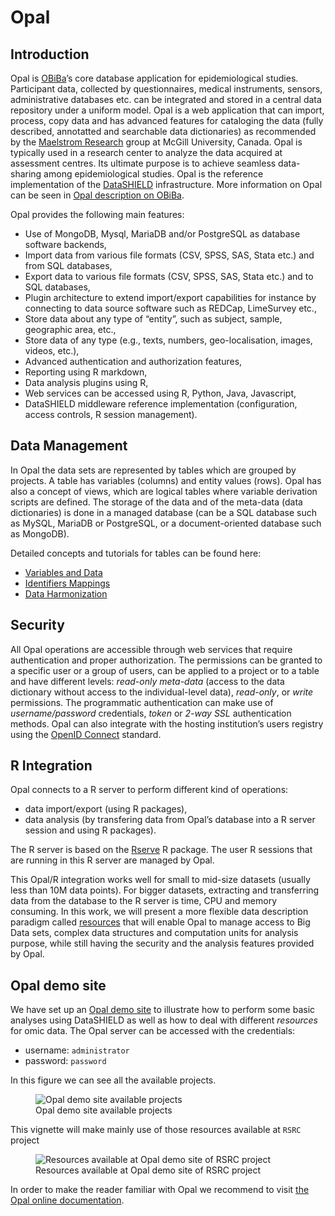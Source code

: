 # Opal {#opal}

## Introduction

Opal is [OBiBa](https://www.obiba.org/)’s core database application for epidemiological studies. Participant data, collected by questionnaires, medical instruments, sensors, administrative databases etc. can be integrated and stored in a central data repository under a uniform model. Opal is a web application that can import, process, copy data and has advanced features for cataloging the data (fully described, annotatted and searchable data dictionaries) as recommended by the [Maelstrom Research](https://www.maelstrom-research.org) group at McGill University, Canada. Opal is typically used in a research center to analyze the data acquired at assessment centres. Its ultimate purpose is to achieve seamless data-sharing among epidemiological studies. Opal is the reference implementation of the [DataSHIELD](http://www.datashield.ac.uk/) infrastructure. More information on Opal can be seen in [Opal description on OBiBa](https://www.obiba.org/pages/products/opal/).

Opal provides the following main features:

* Use of MongoDB, Mysql, MariaDB and/or PostgreSQL as database software backends,
* Import data from various file formats (CSV, SPSS, SAS, Stata etc.) and from SQL databases,
* Export data to various file formats (CSV, SPSS, SAS, Stata etc.) and to SQL databases,
* Plugin architecture to extend import/export capabilities for instance by connecting to data source software such as REDCap, LimeSurvey etc.,
* Store data about any type of "entity", such as subject, sample, geographic area, etc.,
* Store data of any type (e.g., texts, numbers, geo-localisation, images, videos, etc.),
* Advanced authentication and authorization features,
* Reporting using R markdown,
* Data analysis plugins using R,
* Web services can be accessed using R, Python, Java, Javascript,
* DataSHIELD middleware reference implementation (configuration, access controls, R session management).

## Data Management

In Opal the data sets are represented by tables which are grouped by projects. A table has variables (columns) and entity values (rows). Opal has also a concept of views, which are logical tables where variable derivation scripts are defined. The storage of the data and of the meta-data (data dictionaries) is done in a managed database (can be a SQL database such as MySQL, MariaDB or PostgreSQL, or a document-oriented database such as MongoDB).

Detailed concepts and tutorials for tables can be found here:

- [Variables and Data](http://opaldoc.obiba.org/en/latest/variables-data.html)
- [Identifiers Mappings](http://opaldoc.obiba.org/en/latest/ids.html)
- [Data Harmonization](http://opaldoc.obiba.org/en/latest/data-harmonization.html)

## Security

All Opal operations are accessible through web services that require authentication and proper authorization. The permissions can be granted to a specific user or a group of users, can be applied to a project or to a table and have different levels: *read-only meta-data* (access to the data dictionary without access to the individual-level data), *read-only*, or *write* permissions. The programmatic authentication can make use of *username/password* credentials, *token* or *2-way SSL* authentication methods. Opal can also integrate with the hosting institution's users registry using the [OpenID Connect](https://openid.net/connect/) standard.

## R Integration

Opal connects to a R server to perform different kind of operations:

* data import/export (using R packages),
* data analysis (by transfering data from Opal's database into a R server session and using R packages).

The R server is based on the [Rserve](https://cran.r-project.org/package=Rserve) R package. The user R sessions that are running in this R server are managed by Opal.

This Opal/R integration works well for small to mid-size datasets (usually less than 10M data points). For bigger datasets, extracting and transferring data from the database to the R server is time, CPU and memory consuming. In this work, we will present a more flexible data description paradigm called [resources](#resources) that will enable Opal to manage access to Big Data sets, complex data structures and computation units for analysis purpose, while still having the security and the analysis features provided by Opal.

## Opal demo site

We have set up an [Opal demo site](http://opal-demo.obiba.org/) to illustrate how to perform some basic analyses using DataSHIELD as well as how to deal with different *resources* for omic data. The Opal server can be accessed with the credentials:

- username: `administrator`
- password: `password`


In this figure we can see all the available projects. 

![Opal demo site available projects](fig/opal_projects.png)

This vignette will make mainly use of those resources available at `RSRC` project

![Resources available at Opal demo site of RSRC project](fig/resources_rsrc.png)

In order to make the reader familiar with Opal we recommend to visit [the Opal online documentation](http://opaldoc.obiba.org/).
